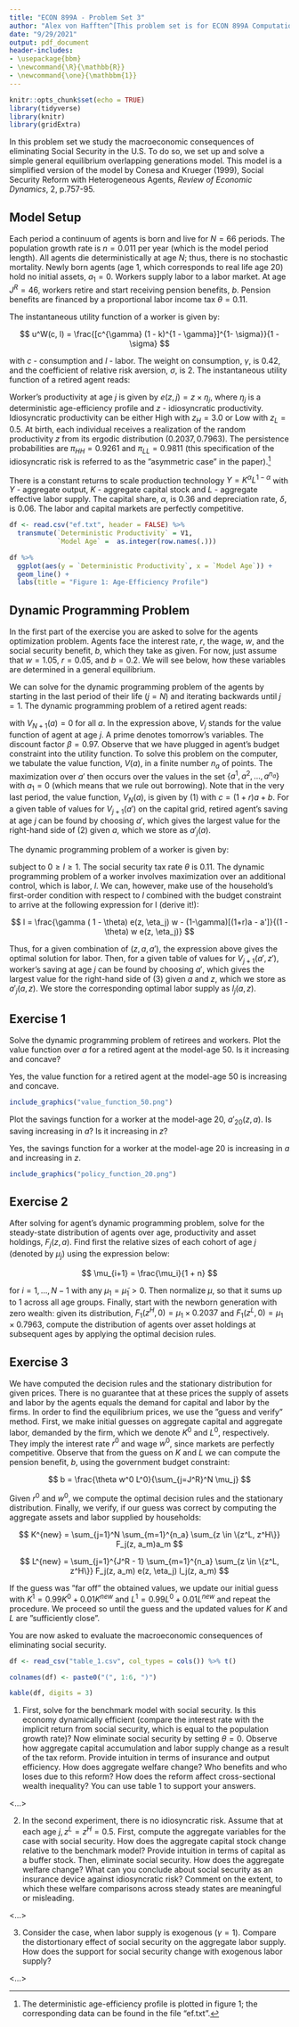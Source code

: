 ```yaml
---
title: "ECON 899A - Problem Set 3"
author: "Alex von Hafften^[This problem set is for ECON 899A Computational Economics taught by Dean Corbae with assistance from Philip Coyle at UW-Madison. I worked on this problem set with a study group of Michael Nattinger, Sarah Bass, and Xinxin Hu.]"
date: "9/29/2021"
output: pdf_document
header-includes:
- \usepackage{bbm}
- \newcommand{\R}{\mathbb{R}}
- \newcommand{\one}{\mathbbm{1}}
---
```


```r
knitr::opts_chunk$set(echo = TRUE)
library(tidyverse)
library(knitr)
library(gridExtra)
```

In this problem set we study the macroeconomic consequences of eliminating Social Security in the U.S. To do so, we set up and solve a simple general equilibrium overlapping generations model. This model is a simplified version of the model by Conesa and Krueger (1999), Social Security Reform with Heterogeneous Agents, *Review of Economic Dynamics*, 2, p.757-95.

## Model Setup

Each period a continuum of agents is born and live for $N = 66$ periods. The population growth rate is $n = 0.011$ per year (which is the model period length). All agents die deterministically at age $N$; thus, there is no stochastic mortality. Newly born agents (age 1, which corresponds to real life age 20) hold no initial assets, $a_1 = 0$. Workers supply labor to a labor market. At age $J^R = 46$, workers retire and start receiving pension benefits, $b$. Pension benefits are financed by a proportional labor income tax $\theta = 0.11$.

The instantaneous utility function of a worker is given by:

$$
u^W(c, l) = \frac{[c^{\gamma} (1 - k)^{1 - \gamma}]^{1- \sigma}}{1 - \sigma}
$$

with $c$ - consumption and $l$ - labor. The weight on consumption, $\gamma$, is 0.42, and the coefficient of relative risk aversion, $\sigma$, is 2. The instantaneous utility function of a retired agent reads:

\begin{align}
u^R(c) = \frac{c^{(1-\sigma)\gamma}}{1 - \sigma}
\end{align}

Worker’s productivity at age $j$ is given by $e(z, j) = z \times \eta_j$, where $\eta_j$ is a deterministic age-efficiency profile and $z$ - idiosyncratic productivity. Idiosyncratic productivity can be either High with $z_H = 3.0$ or Low with $z_L = 0.5$. At birth, each individual receives a realization of the random productivity $z$ from its ergodic distribution $(0.2037, 0.7963)$. The persistence probabilities are $\pi_{HH} = 0.9261$ and $\pi_{LL} = 0.9811$ (this specification of the idiosyncratic risk is referred to as the ”asymmetric case” in the paper).^[The deterministic age-efficiency profile is plotted in figure 1; the corresponding data can be found in the file "ef.txt".]

There is a constant returns to scale production technology $Y = K^{\alpha}L^{1-\alpha}$ with $Y$ - aggregate output, $K$ - aggregate capital stock and $L$ - aggregate effective labor supply. The capital share, $\alpha$, is 0.36 and depreciation rate, $\delta$, is 0.06. The labor and capital markets are perfectly competitive.

```r
df <- read.csv("ef.txt", header = FALSE) %>%
  transmute(`Deterministic Productivity` = V1,
            `Model Age` =  as.integer(row.names(.)))

df %>% 
  ggplot(aes(y = `Deterministic Productivity`, x = `Model Age`)) + 
  geom_line() +
  labs(title = "Figure 1: Age-Efficiency Profile")
```

## Dynamic Programming Problem

In the first part of the exercise you are asked to solve for the agents optimization problem. Agents face the interest rate, $r$, the wage, $w$, and the social security benefit, $b$, which they take as given. For now, just assume that $w = 1.05$, $r = 0.05$, and $b = 0.2$. We will see below, how these variables are determined in a general equilibrium.

We can solve for the dynamic programming problem of the agents by starting in the last period of their life ($j = N$) and iterating backwards until $j = 1$. The dynamic programming problem of a retired agent reads:

\begin{align}
V_j(a) = \max_{a' \ge 0} \{ u^R((1 + r)a + b - a') + \beta V_{j+1} (a') \}
\end{align}

with $V_{N+1}(a) = 0$ for all $a$. In the expression above, $V_j$ stands for the value function of agent at age $j$. A prime denotes tomorrow’s variables. The discount factor $\beta = 0.97$. Observe that we have plugged in agent’s budget constraint into the utility function. To solve this problem on the computer, we tabulate the value function, $V (a)$, in a finite number $n_a$ of points. The maximization over $a'$ then occurs over the values in the set $\{a^1, a^2, ..., a^{n_a} \}$ with $a_1 = 0$ (which means that we rule out borrowing). Note that in the very last period, the value function, $V_N (a)$, is given by (1) with $c = (1 + r)a + b$. For a given table of values for $V_{j+1}(a')$ on the capital grid, retired agent’s saving at age $j$ can be found by choosing $a'$, which gives the largest value for the right-hand side of (2) given $a$, which we store as $a'_j(a)$.

The dynamic programming problem of a worker is given by:

\begin{align}
V_j(a, z) = \max_{a' \ge 0, 0 \le l \le 1} \{ u^W(w(1-\theta) e(z, \eta_j)l + (1 +r) a - a', l) + \beta E[V_{j+1} (a', z') | (a, z, j)] \}
\end{align}

subject to $0 \ge l \ge 1$. The social security tax rate $\theta$ is 0.11. The dynamic programming problem of a worker involves maximization over an additional control, which is labor, $l$. We can, however, make use of the household’s first-order condition with respect to $l$ combined with the budget constraint to arrive at the following expression for l (derive it!):

$$
l = \frac{\gamma ( 1 - \theta) e(z, \eta_j) w - (1-\gamma)[(1+r)a - a']}{(1 - \theta) w e(z, \eta_j)}
$$

Thus, for a given combination of $(z, a, a')$, the expression above gives the optimal solution for labor. Then, for a given table of values for $V_{j+1}(a', z')$, worker’s saving at age $j$ can be found by choosing $a'$, which gives the largest value for the right-hand side of (3) given $a$ and $z$, which we store as $a'_j(a, z)$. We store the corresponding optimal labor supply as $l_j (a, z)$.

\pagebreak

## Exercise 1

Solve the dynamic programming problem of retirees and workers. Plot the value function over $a$ for a retired agent at the model-age 50. Is it increasing and concave? 

Yes, the value function for a retired agent at the model-age 50 is increasing and concave.

```r
include_graphics("value_function_50.png")
```

Plot the savings function for a worker at the model-age 20, $a'_{20}(z, a)$. Is saving increasing in $a$? Is it increasing in $z$?

Yes, the savings function for a worker at the model-age 20 is increasing in $a$ and increasing in $z$.

```r
include_graphics("policy_function_20.png")
```

\pagebreak

## Exercise 2

After solving for agent’s dynamic programming problem, solve for the steady-state distribution of agents over age, productivity and asset holdings, $F_j (z, a)$. Find first the relative sizes of each cohort of age $j$ (denoted by $\mu_j$) using the expression below:

$$
\mu_{i+1} = \frac{\mu_i}{1 + n}
$$

for $i = 1, ..., N - 1$ with any $\mu_1 = \tilde{\mu}_1 > 0$.  Then normalize $\mu$, so that it sums up to 1 across all age groups. Finally, start with the newborn generation with zero wealth: given its distribution, $F_1(z^H, 0) = \mu_1 \times 0.2037$ and $F_1(z^L, 0) = \mu_1 \times 0.7963$, compute the distribution of agents over asset holdings at subsequent ages by applying the optimal decision rules.

## Exercise 3

We have computed the decision rules and the stationary distribution for given prices. There is no guarantee that at these prices the supply of assets and labor by the agents equals the demand for capital and labor by the firms. In order to find the equilibrium prices, we use the ”guess and verify” method. First, we make initial guesses on aggregate capital and aggregate labor, demanded by the firm, which we denote $K^0$ and $L^0$, respectively. They imply the interest rate $r^0$ and wage $w^0$, since markets are perfectly competitive. Observe that from the guess on $K$ and $L$ we can compute the pension benefit, $b$, using the government budget constraint:

$$
b = \frac{\theta w^0 L^0}{\sum_{j=J^R}^N \mu_j}
$$

Given $r^0$ and $w^0$, we compute the optimal decision rules and the stationary distribution. Finally, we verify, if our guess was correct by computing the aggregate assets and labor supplied by households:

$$
K^{new} = \sum_{j=1}^N \sum_{m=1}^{n_a} \sum_{z \in \{z^L, z^H\}} F_j(z, a_m)a_m
$$

$$
L^{new} = \sum_{j=1}^{J^R - 1} \sum_{m=1}^{n_a} \sum_{z \in \{z^L, z^H\}} F_j(z, a_m) e(z, \eta_j) l_j(z, a_m)
$$

If the guess was ”far off” the obtained values, we update our initial guess with $K^1 = 0.99K^0 + 0.01K^{new}$ and $L^1 = 0.99L^0 + 0.01L^{new}$ and repeat the procedure. We proceed so until the guess and the updated values for $K$ and $L$ are ”sufficiently close”.

\pagebreak

You are now asked to evaluate the macroeconomic consequences of eliminating social security.

```r
df <- read_csv("table_1.csv", col_types = cols()) %>% t()

colnames(df) <- paste0("(", 1:6, ")")

kable(df, digits = 3)
```

1. First, solve for the benchmark model with social security. Is this economy dynamically efficient (compare the interest rate with the implicit return from social security, which is equal to the population growth rate)? Now eliminate social security by setting $\theta = 0$. Observe how aggregate capital accumulation and labor supply change as a result of the tax reform. Provide intuition in terms of insurance and output efficiency. How does aggregate welfare change? Who benefits and who loses due to this reform? How does the reform affect cross-sectional wealth inequality? You can use table 1 to support your answers.

<...>

2. In the second experiment, there is no idiosyncratic risk. Assume that at each age $j, z^L = z^H = 0.5$. First, compute the aggregate variables for the case with social security. How does the aggregate capital stock change relative to the benchmark model? Provide intuition in terms of capital as a buffer stock. Then, eliminate social security. How does the aggregate welfare change? What can you conclude about social security as an insurance device against idiosyncratic risk? Comment on the extent, to which these welfare comparisons across steady states are meaningful or misleading.

<...>

3. Consider the case, when labor supply is exogenous ($\gamma = 1$). Compare the distortionary effect of social security on the aggregate labor supply. How does the support for social security change with exogenous labor supply?

<...>